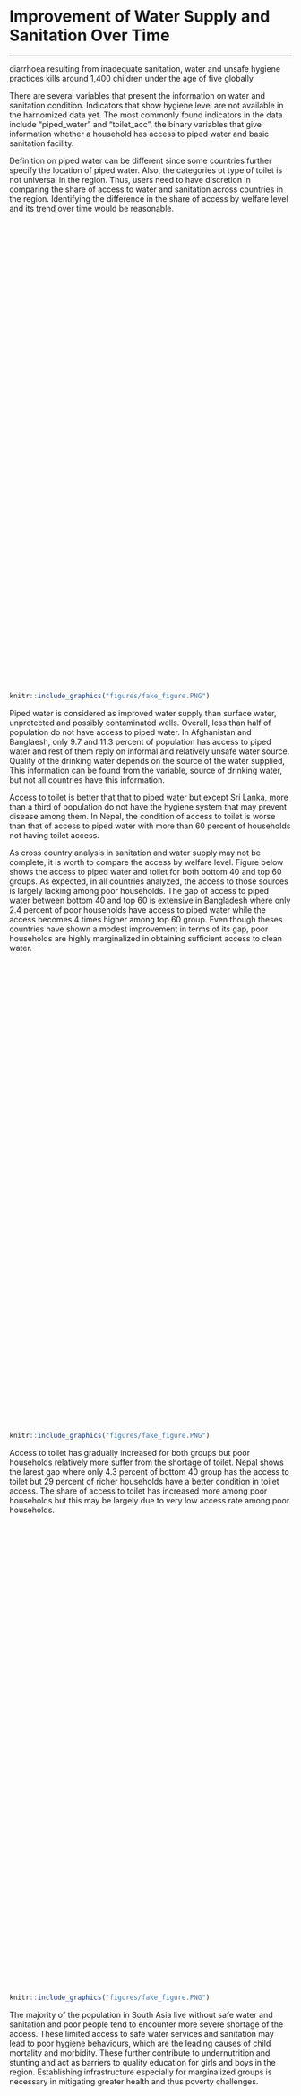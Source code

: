 # Improvement of Water Supply and Sanitation Over Time {#note-water}
***

diarrhoea resulting from inadequate sanitation, water and unsafe hygiene practices kills around 1,400 children under the age of five globally


There are several variables that present the information on water and sanitation condition. Indicators that show hygiene level are not available in the harnomized data yet. The most commonly found indicators in the data include "piped_water" and "toilet_acc", the binary variables that give information whether a household has access to piped water and basic sanitation facility. 

Definition on piped water can be different since some countries further specify the location of piped water. Also, the categories ot type of toilet is not universal in the region. Thus, users need to have discretion in comparing the share of access to water and sanitation across countries in the region. Identifying the difference in the share of access by welfare level and its trend over time would be reasonable. 

<script type='text/javascript' src='https://tab.worldbank.org/javascripts/api/viz_v1.js'></script><div class='tableauPlaceholder' style='width: 700px; height: 827px;'><object class='tableauViz' width='700' height='827' style='display:none;'><param name='host_url' value='https%3A%2F%2Ftab.worldbank.org%2F' /> <param name='embed_code_version' value='3' /> <param name='site_root' value='&#47;t&#47;WBG' /><param name='name' value='SAR_MNA_NoteD_all&#47;2' /><param name='tabs' value='no' /><param name='toolbar' value='yes' /><param name='showAppBanner' value='false' /><param name='filter' value='iframeSizedToWindow=true' /></object></div>

```{r NoteDdash1,  echo=FALSE, fig.cap = "Sanitation Indicators", out.height='10%', fig.align = 'left'}
knitr::include_graphics("figures/fake_figure.PNG")
```

Piped water is considered as improved water supply than surface water, unprotected and possibly contaminated wells. Overall, less than half of population do not have access to piped water. In Afghanistan and Banglaesh, only 9.7 and 11.3 percent of population has access to piped water and rest of them reply on informal and relatively unsafe water source. Quality of the drinking water depends on the source of the water supplied, This information can be found from the variable, source of drinking water, but not all countries have this information. 

Access to toilet is better that that to piped water but except Sri Lanka, more than a third of population do not have the hygiene system that may prevent disease among them. In Nepal, the condition of access to toilet is worse than that of access to piped water with more than 60 percent of households not having toilet access. 

As cross country analysis in sanitation and water supply may not be complete, it is worth to compare the access by welfare level. Figure below shows the access to piped water and toilet for both bottom 40 and top 60 groups. As expected, in all countries analyzed, the access to those sources is largely lacking among poor households. The gap of access to piped water between bottom 40 and top 60 is extensive in Bangladesh where only 2.4 percent of poor households have access to piped water while the access becomes 4 times higher among top 60 group. Even though theses countries have shown a modest improvement in terms of its gap, poor households are highly marginalized in obtaining sufficient access to clean water.  

<script type='text/javascript' src='https://tab.worldbank.org/javascripts/api/viz_v1.js'></script><div class='tableauPlaceholder' style='width: 700px; height: 827px;'><object class='tableauViz' width='700' height='827' style='display:none;'><param name='host_url' value='https%3A%2F%2Ftab.worldbank.org%2F' /> <param name='embed_code_version' value='3' /> <param name='site_root' value='&#47;t&#47;WBG' /><param name='name' value='SAR_MNA_NoteD_watertoilet&#47;db_piped' /><param name='tabs' value='no' /><param name='toolbar' value='yes' /><param name='showAppBanner' value='false' /><param name='filter' value='iframeSizedToWindow=true' /></object></div>

```{r NoteDdash2,  echo=FALSE, fig.cap = "Access to Piped Water", out.height='10%', fig.align = 'left'}
knitr::include_graphics("figures/fake_figure.PNG")
```

Access to toilet has gradually increased for both groups but poor households relatively more suffer from the shortage of toilet. Nepal shows the larest gap where only 4.3 percent of bottom 40 group has the access to toilet but 29 percent of richer households have a better condition in toilet access. The share of access to toilet has increased more among poor households but this may be largely due to very low access rate among poor households. 

<script type='text/javascript' src='https://tab.worldbank.org/javascripts/api/viz_v1.js'></script><div class='tableauPlaceholder' style='width: 700px; height: 827px;'><object class='tableauViz' width='700' height='827' style='display:none;'><param name='host_url' value='https%3A%2F%2Ftab.worldbank.org%2F' /> <param name='embed_code_version' value='3' /> <param name='site_root' value='&#47;t&#47;WBG' /><param name='name' value='SAR_MNA_NoteD_watertoilet&#47;db_toilet' /><param name='tabs' value='no' /><param name='toolbar' value='yes' /><param name='showAppBanner' value='false' /><param name='filter' value='iframeSizedToWindow=true' /></object></div>

```{r NoteDdash3,  echo=FALSE, fig.cap = "Access to Toilet", out.height='10%', fig.align = 'left'}
knitr::include_graphics("figures/fake_figure.PNG")
```

The majority of the population in South Asia live without safe water and sanitation and poor people tend to encounter more severe shortage of the access. These limited access to safe water services and sanitation may lead to poor hygiene behaviours, which are the leading causes of child mortality and morbidity. These further contribute to undernutrition and stunting and act as barriers to quality education for girls and boys in the region. Establishing infrastructure especially for marginalized groups is necessary in mitigating greater health and thus poverty challenges. 

